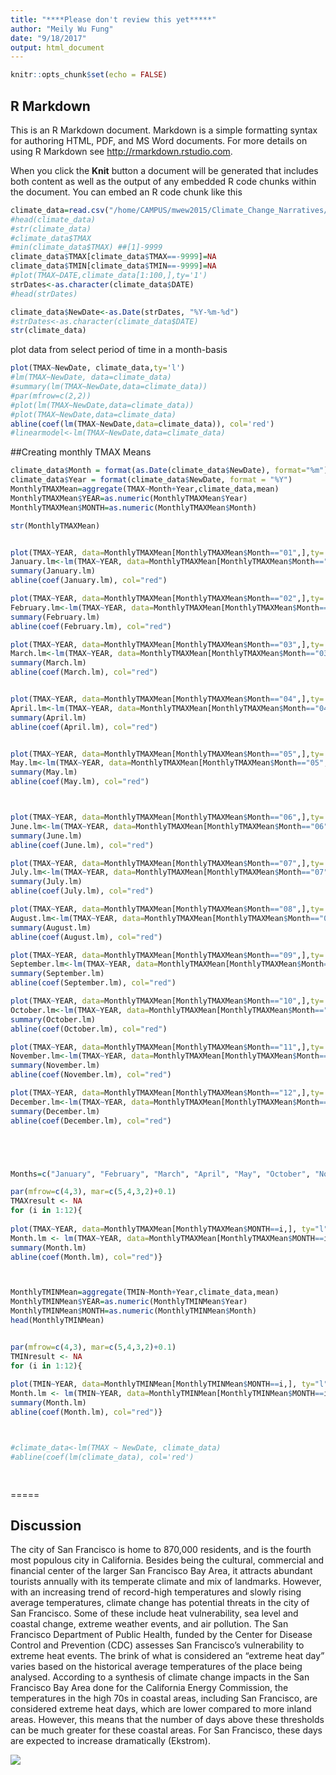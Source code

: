 ```yaml
---
title: "****Please don't review this yet*****"
author: "Meily Wu Fung"
date: "9/18/2017"
output: html_document
---
```


```r
knitr::opts_chunk$set(echo = FALSE)


```

## R Markdown

This is an R Markdown document. Markdown is a simple formatting syntax for authoring HTML, PDF, and MS Word documents. For more details on using R Markdown see <http://rmarkdown.rstudio.com>.

When you click the **Knit** button a document will be generated that includes both content as well as the output of any embedded R code chunks within the document. You can embed an R code chunk like this


```r
climate_data=read.csv("/home/CAMPUS/mwew2015/Climate_Change_Narratives/Data/SFclimate_data.csv")
#head(climate_data)
#str(climate_data)
#climate_data$TMAX
#min(climate_data$TMAX) ##[1]-9999
climate_data$TMAX[climate_data$TMAX==-9999]=NA
climate_data$TMIN[climate_data$TMIN==-9999]=NA
#plot(TMAX~DATE,climate_data[1:100,],ty='1')
strDates<-as.character(climate_data$DATE)
#head(strDates)

climate_data$NewDate<-as.Date(strDates, "%Y-%m-%d")
#strDates<-as.character(climate_data$DATE)
str(climate_data)
``` 
plot data from select period of time in a month-basis
```r
plot(TMAX~NewDate, climate_data,ty='l')
#lm(TMAX~NewDate, data=climate_data)                             
#summary(lm(TMAX~NewDate,data=climate_data)) 
#par(mfrow=c(2,2))
#plot(lm(TMAX~NewDate,data=climate_data))
#plot(TMAX~NewDate,data=climate_data)
abline(coef(lm(TMAX~NewDate,data=climate_data)), col='red')
#linearmodel<-lm(TMAX~NewDate,data=climate_data)
```
##Creating monthly TMAX Means

```r

climate_data$Month = format(as.Date(climate_data$NewDate), format="%m")
climate_data$Year = format(climate_data$NewDate, format = "%Y")
MonthlyTMAXMean=aggregate(TMAX~Month+Year,climate_data,mean)
MonthlyTMAXMean$YEAR=as.numeric(MonthlyTMAXMean$Year)
MonthlyTMAXMean$MONTH=as.numeric(MonthlyTMAXMean$Month)

str(MonthlyTMAXMean)


plot(TMAX~YEAR, data=MonthlyTMAXMean[MonthlyTMAXMean$Month=="01",],ty='l', xlim=c(1920,2017), main= "blahblahblah")
January.lm<-lm(TMAX~YEAR, data=MonthlyTMAXMean[MonthlyTMAXMean$Month=="01",])
summary(January.lm)
abline(coef(January.lm), col="red")

plot(TMAX~YEAR, data=MonthlyTMAXMean[MonthlyTMAXMean$Month=="02",],ty='l', xlim=c(1920,2017))
February.lm<-lm(TMAX~YEAR, data=MonthlyTMAXMean[MonthlyTMAXMean$Month=="02",])
summary(February.lm)
abline(coef(February.lm), col="red")

plot(TMAX~YEAR, data=MonthlyTMAXMean[MonthlyTMAXMean$Month=="03",],ty='l', xlim=c(1920,2017))
March.lm<-lm(TMAX~YEAR, data=MonthlyTMAXMean[MonthlyTMAXMean$Month=="03",])
summary(March.lm)
abline(coef(March.lm), col="red")


plot(TMAX~YEAR, data=MonthlyTMAXMean[MonthlyTMAXMean$Month=="04",],ty='l', xlim=c(1920,2017))
April.lm<-lm(TMAX~YEAR, data=MonthlyTMAXMean[MonthlyTMAXMean$Month=="04",])
summary(April.lm)
abline(coef(April.lm), col="red")


plot(TMAX~YEAR, data=MonthlyTMAXMean[MonthlyTMAXMean$Month=="05",],ty='l', xlim=c(1920,2017))
May.lm<-lm(TMAX~YEAR, data=MonthlyTMAXMean[MonthlyTMAXMean$Month=="05",])
summary(May.lm)
abline(coef(May.lm), col="red")



plot(TMAX~YEAR, data=MonthlyTMAXMean[MonthlyTMAXMean$Month=="06",],ty='l', xlim=c(1920,2017))
June.lm<-lm(TMAX~YEAR, data=MonthlyTMAXMean[MonthlyTMAXMean$Month=="06",])
summary(June.lm)
abline(coef(June.lm), col="red")

plot(TMAX~YEAR, data=MonthlyTMAXMean[MonthlyTMAXMean$Month=="07",],ty='l', xlim=c(1920,2017))
July.lm<-lm(TMAX~YEAR, data=MonthlyTMAXMean[MonthlyTMAXMean$Month=="07",])
summary(July.lm)
abline(coef(July.lm), col="red")

plot(TMAX~YEAR, data=MonthlyTMAXMean[MonthlyTMAXMean$Month=="08",],ty='l', xlim=c(1920,2017))
August.lm<-lm(TMAX~YEAR, data=MonthlyTMAXMean[MonthlyTMAXMean$Month=="08",])
summary(August.lm)
abline(coef(August.lm), col="red")

plot(TMAX~YEAR, data=MonthlyTMAXMean[MonthlyTMAXMean$Month=="09",],ty='l', xlim=c(1920,2017))
September.lm<-lm(TMAX~YEAR, data=MonthlyTMAXMean[MonthlyTMAXMean$Month=="09",])
summary(September.lm)
abline(coef(September.lm), col="red")

plot(TMAX~YEAR, data=MonthlyTMAXMean[MonthlyTMAXMean$Month=="10",],ty='l', xlim=c(1920,2017))
October.lm<-lm(TMAX~YEAR, data=MonthlyTMAXMean[MonthlyTMAXMean$Month=="10",])
summary(October.lm)
abline(coef(October.lm), col="red")

plot(TMAX~YEAR, data=MonthlyTMAXMean[MonthlyTMAXMean$Month=="11",],ty='l', xlim=c(1920,2017))
November.lm<-lm(TMAX~YEAR, data=MonthlyTMAXMean[MonthlyTMAXMean$Month=="11",])
summary(November.lm)
abline(coef(November.lm), col="red")

plot(TMAX~YEAR, data=MonthlyTMAXMean[MonthlyTMAXMean$Month=="12",],ty='l', xlim=c(1920,2017))
December.lm<-lm(TMAX~YEAR, data=MonthlyTMAXMean[MonthlyTMAXMean$Month=="12",])
summary(December.lm)
abline(coef(December.lm), col="red")





Months=c("January", "February", "March", "April", "May", "October", "November", "December")

par(mfrow=c(4,3), mar=c(5,4,3,2)+0.1)
TMAXresult <- NA
for (i in 1:12){
  
plot(TMAX~YEAR, data=MonthlyTMAXMean[MonthlyTMAXMean$MONTH==i,], ty="l", las=1, xlim=c(1920,2017))
Month.lm <- lm(TMAX~YEAR, data=MonthlyTMAXMean[MonthlyTMAXMean$MONTH==i,])
summary(Month.lm)
abline(coef(Month.lm), col="red")}



MonthlyTMINMean=aggregate(TMIN~Month+Year,climate_data,mean)
MonthlyTMINMean$YEAR=as.numeric(MonthlyTMINMean$Year)
MonthlyTMINMean$MONTH=as.numeric(MonthlyTMINMean$Month)
head(MonthlyTMINMean)


par(mfrow=c(4,3), mar=c(5,4,3,2)+0.1)
TMINresult <- NA
for (i in 1:12){
  
plot(TMIN~YEAR, data=MonthlyTMINMean[MonthlyTMINMean$MONTH==i,], ty="l", las=1, xlim=c(1920,2017))
Month.lm <- lm(TMIN~YEAR, data=MonthlyTMINMean[MonthlyTMINMean$MONTH==i,])
summary(Month.lm)
abline(coef(Month.lm), col="red")}




```


```r




#climate_data<-lm(TMAX ~ NewDate, climate_data)
#abline(coef(lm(climate_data), col='red')

         
```


=====

## Discussion 

The city of San Francisco is home to 870,000 residents, and is the fourth most populous city in California. Besides being the cultural, commercial and financial center of the larger San Francisco Bay Area, it attracts abundant tourists annually with its temperate climate and mix of landmarks. However, with an increasing trend of record-high temperatures and slowly rising average temperatures, climate change has potential threats in the city of San Francisco. Some of these include heat vulnerability, sea level and coastal change, extreme weather events, and air pollution. 
The San Francisco Department of Public Health, funded by the Center for Disease Control and Prevention (CDC) assesses San Francisco’s vulnerability to extreme heat events. The brink of what is considered an “extreme heat day” varies based on the historical average temperatures of the place being analysed. According to a synthesis of climate change impacts in the San Francisco Bay Area done for the California Energy Commission, the temperatures in the high 70s in coastal areas, including San Francisco, are considered extreme heat days, which are lower compared to more inland areas. However, this means that the number of days above these thresholds can be much greater for these coastal areas. For San Francisco, these days are expected to increase dramatically (Ekstrom). 


![](SFextremeheatdays.png)



